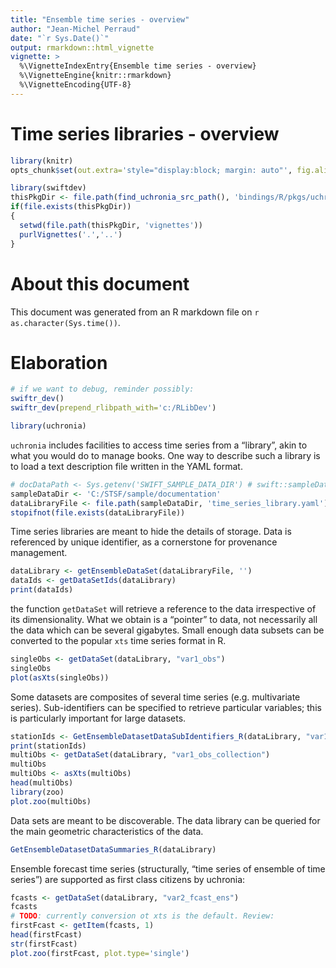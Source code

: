 ```yaml
---
title: "Ensemble time series - overview"
author: "Jean-Michel Perraud"
date: "`r Sys.Date()`"
output: rmarkdown::html_vignette
vignette: >
  %\VignetteIndexEntry{Ensemble time series - overview}
  %\VignetteEngine{knitr::rmarkdown}
  %\VignetteEncoding{UTF-8}
---
```


Time series libraries - overview
=================

```r
library(knitr)
opts_chunk$set(out.extra='style="display:block; margin: auto"', fig.align="center", fig.width=10, fig.height=8, dev='png')
```

```r
library(swiftdev)
thisPkgDir <- file.path(find_uchronia_src_path(), 'bindings/R/pkgs/uchronia')
if(file.exists(thisPkgDir))
{
  setwd(file.path(thisPkgDir, 'vignettes'))
  purlVignettes('.','..')
}
```

# About this document

This document was generated from an R markdown file on `r as.character(Sys.time())`.

# Elaboration

```r
# if we want to debug, reminder possibly:
swiftr_dev() 
swiftr_dev(prepend_rlibpath_with='c:/RLibDev') 
```


```r
library(uchronia)
```

`uchronia` includes facilities to access time series from a "library", akin to what you would do to manage books. One way to describe such a library is to load a text description file written in the YAML format.

```r
# docDataPath <- Sys.getenv('SWIFT_SAMPLE_DATA_DIR') # swift::sampleDataDir()
sampleDataDir <- 'C:/STSF/sample/documentation'
dataLibraryFile <- file.path(sampleDataDir, 'time_series_library.yaml')
stopifnot(file.exists(dataLibraryFile))
```

Time series libraries are meant to hide the details of storage. Data is referenced by unique identifier, as a cornerstone for provenance management.

```r
dataLibrary <- getEnsembleDataSet(dataLibraryFile, '')
dataIds <- getDataSetIds(dataLibrary)
print(dataIds)
```

the function `getDataSet` will retrieve a reference to the data irrespective of its dimensionality. What we obtain is a "pointer" to data, not necessarily all the data which can be several gigabytes. 
Small enough data subsets can be converted to the popular `xts` time series format in R.

```r
singleObs <- getDataSet(dataLibrary, "var1_obs")
singleObs
plot(asXts(singleObs))
```

Some datasets are composites of several time series (e.g. multivariate series). Sub-identifiers can be specified to retrieve particular variables; this is particularly important for large datasets.

```r
stationIds <- GetEnsembleDatasetDataSubIdentifiers_R(dataLibrary, "var1_obs_collection")
print(stationIds)
multiObs <- getDataSet(dataLibrary, "var1_obs_collection")
multiObs
multiObs <- asXts(multiObs)
head(multiObs)
library(zoo)
plot.zoo(multiObs)
```

Data sets are meant to be discoverable. The data library can be queried for the main geometric characteristics of the data.

```r
GetEnsembleDatasetDataSummaries_R(dataLibrary)
```

Ensemble forecast time series (structurally, "time series of ensemble of time series") are supported as first class citizens by uchronia:

```r
fcasts <- getDataSet(dataLibrary, "var2_fcast_ens")
fcasts
# TODO: currently conversion ot xts is the default. Review:
firstFcast <- getItem(fcasts, 1)
head(firstFcast)
str(firstFcast)
plot.zoo(firstFcast, plot.type='single')
```

